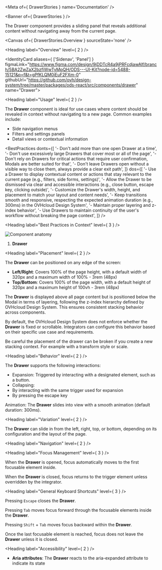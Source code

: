 
<Meta of={ DrawerStories } name='Documentation' />

<Banner of={ DrawerStories } />

The Drawer component provides a sliding panel that reveals additional content without navigating away from the current page.

<Canvas of={ DrawerStories.Overview } sourceState='none' />

<Heading label="Overview" level={ 2 } />

<IdentityCard aliases={ ['Sidenav', 'Panel'] }
              figmaLink="https://www.figma.com/design/9jDDTcR4a9jPRFcdjawAlf/branch/5BA2ZwZaX2bzfiWwTyMpQH/ODS---UI-Kit?node-id=5488-15121&p=f&t=gPfKLQM0iEuF2FXm-0"
              githubUrl="https://github.com/ovh/design-system/tree/master/packages/ods-react/src/components/drawer"
              name="Drawer">
</IdentityCard>

<Heading label="Usage" level={ 2 } />

The **Drawer** component is ideal for use cases where content should be revealed in context without navigating to a new page. Common examples include:

- Side navigation menus
- Filters and settings panels
- Detail views or contextual information

<BestPractices
  donts={[
    '- Don\'t add more than one open Drawer at a time',
    '- Don\'t use excessively large Drawers that cover most or all of the page',
    '- Don\'t rely on Drawers for critical actions that require user confirmation, Modals are better suited for that',
    '- Don\'t leave Drawers open without a visible way to close them, always provide a clear exit path',
  ]}
  dos={[
    '- Use a Drawer to display contextual content or actions that stay relevant to the current page (e.g., filters, side forms, settings)',
    '- Allow the Drawer to be dismissed via clear and accessible interactions (e.g., close button, escape key, clicking outside)',
    '- Customize the Drawer\'s width, height, and placement to match your layout and content needs',
    '- Keep transitions smooth and responsive, respecting the expected animation duration (e.g., 300ms) in the OVHcloud Design System',
    '- Maintain proper layering and z-index behavior',
    '- Use Drawers to maintain continuity of the user\'s workflow without breaking the page context',
  ]}
/>

<Heading label="Best Practices in Context" level={ 3 } />

![Component anatomy](components/drawer/anatomy.png "Component anatomy")

1. **Drawer**

<Heading label="Placement" level={ 2 } />

The **Drawer** can be positioned on any edge of the screen:

- **Left/Right**: Covers 100% of the page height, with a default width of 320px and a maximum width of 100% - 3rem (48px)
- **Top/Bottom**: Covers 100% of the page width, with a default height of 320px and a maximum height of 100vh - 3rem (48px)

The **Drawer** is displayed above all page content but is positioned below the Modal in terms of layering, following the z-index hierarchy defined by OVHcloud Design System. This ensures consistent stacking behavior across components.

By default, the OVHcloud Design System does not enforce whether the **Drawer** is fixed or scrollable. Integrators can configure this behavior based on their specific use case and requirements.

Be careful the placement of the drawer can be broken if you create a new <ExternalLink href="https://developer.mozilla.org/en-US/docs/Web/CSS/CSS_positioned_layout/Understanding_z-index/Stacking_context" target="_blank">stacking context</ExternalLink>.
For example with a transform style or scale.

<Heading label="Behavior" level={ 2 } />

The **Drawer** supports the following interactions:

- Expansion: Triggered by interacting with a designated element, such as a button.
- Collapsing:
- By interacting with the same trigger used for expansion
- By pressing the escape key

Animation: The **Drawer** slides into view with a smooth animation (default duration: 300ms).

<Heading label="Variation" level={ 2 } />

The **Drawer** can slide in from the left, right, top, or bottom, depending on its configuration and the layout of the page.

<Heading label="Navigation" level={ 2 } />

<Heading label="Focus Management" level={ 3 } />

When the **Drawer** is opened, focus automatically moves to the first focusable element inside.

When the **Drawer** is closed, focus returns to the trigger element unless overridden by the integrator.

<Heading label="General Keyboard Shortcuts" level={ 3 } />

Pressing `Escape` closes the **Drawer**.

Pressing `Tab` moves focus forward through the focusable elements inside the **Drawer**.

Pressing `Shift` + `Tab` moves focus backward within the **Drawer**.

Once the last focusable element is reached, focus does not leave the **Drawer** unless it is closed.

<Heading label="Accessibility" level={ 2 } />

- **Aria attributes**: The **Drawer** reacts to the aria-expanded attribute to indicate its state
